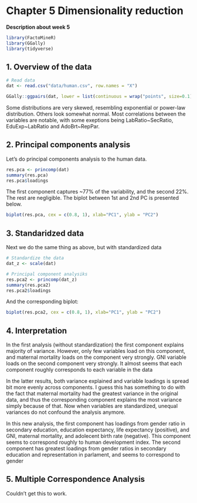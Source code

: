 # Chapter 5 Dimensionality reduction

**Description about week 5**

```r
library(FactoMineR)
library(GGally)
library(tidyverse)
```

## 1. Overview of the data

```r
# Read data
dat <- read.csv("data/human.csv", row.names = "X")

GGally::ggpairs(dat, lower = list(continuous = wrap("points", size=0.1)))
```

Some distributions are very skewed, resembling exponential or power-law distribution. Others look somewhat normal. Most correlations between the variables are notable, with some exeptions being LabRatio~SecRatio, EduExp~LabRatio and AdoBrt~RepPar.

## 2. Principal components analysis

Let's do principal components analysis to the human data.

```r
res.pca <- princomp(dat)
summary(res.pca)
res.pca$loadings
```
The first component captures ~77% of the variability, and the second 22%. The rest are negligible. The biplot between 1st and 2nd PC is presented below.

```r
biplot(res.pca, cex = c(0.8, 1), xlab="PC1", ylab = "PC2")
```

## 3. Standaridzed data

Next we do the same thing as above, but with standardized data

```r
# Standardize the data
dat_z <- scale(dat)

# Principal component analysiks
res.pca2 <- princomp(dat_z)
summary(res.pca2)
res.pca2$loadings
```
And the corresponding biplot:

```r
biplot(res.pca2, cex = c(0.8, 1), xlab="PC1", ylab = "PC2")
```

## 4. Interpretation

In the first analysis (without standardization) the first component explains majority of variance. However, only few variables load on this component, and maternal mortality loads on the component very strongly. GNI variable loads on the second component very strongly. It almost seems that each component roughly corresponds to each variable in the data

In the latter results, both variance explained and variable loadings is spread bit more evenly across components. I guess this has something to do with the fact that maternal mortality had the greatest variance in the original data, and thus the corresponding component explains the most variance simply because of that. Now when variables are standardized, unequal variances do not confound the analysis anymore. 

In this new analysis, the first component has loadings from gender ratio in secondary education, education expectancy, life expectancy (positive), and GNI, maternal mortality, and adolecent birth rate (negative). This component seems to correspond roughly to human development index. The second component has greatest loadings from gender ratios in secondary education and representation in parlament, and seems to correspond to gender 


## 5. Multiple Correspondence Analysis

Couldn't get this to work.